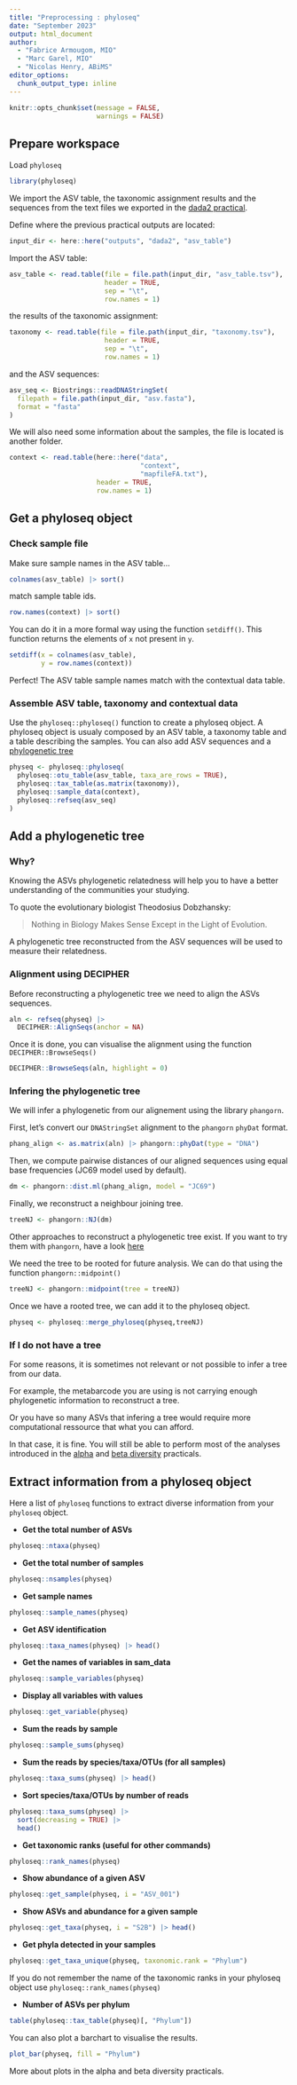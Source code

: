 ```yaml
---
title: "Preprocessing : phyloseq"
date: "September 2023"
output: html_document
author:
  - "Fabrice Armougom, MIO"
  - "Marc Garel, MIO"
  - "Nicolas Henry, ABiMS"
editor_options: 
  chunk_output_type: inline
---
```


```r
knitr::opts_chunk$set(message = FALSE,
                      warnings = FALSE)
```

## Prepare workspace

Load `phyloseq`

```r
library(phyloseq)
```

We import the ASV table, the taxonomic assignment results and the sequences from the text files
we exported in the [dada2 practical](/practicals/preprocessing_dada2.html#export-asv-table).

Define where the previous practical outputs are located:

```r
input_dir <- here::here("outputs", "dada2", "asv_table")
```

Import the ASV table:

```r
asv_table <- read.table(file = file.path(input_dir, "asv_table.tsv"),
                        header = TRUE,
                        sep = "\t",
                        row.names = 1)
```

the results of the taxonomic assignment:

```r
taxonomy <- read.table(file = file.path(input_dir, "taxonomy.tsv"),
                        header = TRUE,
                        sep = "\t",
                        row.names = 1)
```

and the ASV sequences:

```r
asv_seq <- Biostrings::readDNAStringSet(
  filepath = file.path(input_dir, "asv.fasta"),
  format = "fasta"
)
```

We will also need some information about the samples, the file is located is another folder.

```r
context <- read.table(here::here("data",
                                 "context",
                                 "mapfileFA.txt"),
                      header = TRUE,
                      row.names = 1)
```

## Get a phyloseq object

### Check sample file

Make sure sample names in the ASV table...

```r
colnames(asv_table) |> sort()
```

match sample table ids.

```r
row.names(context) |> sort()
```

You can do it in a more formal way using the function `setdiff()`.
This function returns the elements of `x` not present in `y`.

```r
setdiff(x = colnames(asv_table),
        y = row.names(context))
```

Perfect! The ASV table sample names match with the contextual data table.

### Assemble ASV table, taxonomy and contextual data

Use the `phyloseq::phyloseq()` function to create a phyloseq object.
A phyloseq object is usualy composed by an ASV table, a taxonomy table and 
a table describing the samples. You can also add ASV sequences and a [phylogenetic
tree](#add-phylogenetic-tree-optional)

```r
physeq <- phyloseq::phyloseq(
  phyloseq::otu_table(asv_table, taxa_are_rows = TRUE),
  phyloseq::tax_table(as.matrix(taxonomy)),
  phyloseq::sample_data(context),
  phyloseq::refseq(asv_seq)
)
```

## Add a phylogenetic tree

### Why?

Knowing the ASVs phylogenetic relatedness will help you to have a better understanding
of the communities your studying.

To quote the evolutionary biologist Theodosius Dobzhansky:

> Nothing in Biology Makes Sense Except in the Light of Evolution.

A phylogenetic tree reconstructed from the ASV sequences will be used to measure their
relatedness.

### Alignment using DECIPHER

Before reconstructing a phylogenetic tree we need to align the ASVs sequences.

```r
aln <- refseq(physeq) |>
  DECIPHER::AlignSeqs(anchor = NA)
```

Once it is done, you can visualise the alignment using the function `DECIPHER::BrowseSeqs()`

```r
DECIPHER::BrowseSeqs(aln, highlight = 0)
```

### Infering the phylogenetic tree

We will infer a phylogenetic from our alignement using the library `phangorn`.

First, let's convert our `DNAStringSet` alignment to the `phangorn` `phyDat` format.

```r
phang_align <- as.matrix(aln) |> phangorn::phyDat(type = "DNA")
```

Then, we compute pairwise distances of our aligned sequences
using equal base frequencies (JC69 model used by default).

```r
dm <- phangorn::dist.ml(phang_align, model = "JC69")
```

Finally, we reconstruct a neighbour joining tree. 
```r
treeNJ <- phangorn::NJ(dm)
```

Other approaches to reconstruct a phylogenetic tree exist.
If you want to try them with `phangorn`, have a look
[here](https://cran.r-project.org/web/packages/phangorn/vignettes/Trees.html){target="_blank"}

We need the tree to be rooted for future analysis.
We can do that using the function `phangorn::midpoint()`

```r
treeNJ <- phangorn::midpoint(tree = treeNJ)
```

Once we have a rooted tree, we can add it to the phyloseq object.

```r
physeq <- phyloseq::merge_phyloseq(physeq,treeNJ)
```

### If I do not have a tree

For some reasons, it is sometimes not relevant or not possible to infer a tree
from our data.

For example, the metabarcode you are using is not carrying enough
phylogenetic information to reconstruct a tree.

Or you have so many ASVs that infering a tree would require more computational
ressource that what you can afford.

In that case, it is fine. You will still be able to perform most of the analyses
introduced in the [alpha](/practicals/alpha_diversity.html) and
[beta diversity](/practicals/beta_diversity.html) practicals.

## Extract information from a phyloseq object

Here a list of `phyloseq` functions to extract diverse information
from your `phyloseq` object.

* **Get the total number of ASVs**

```r
phyloseq::ntaxa(physeq)
```

* **Get the total number of samples**

```r
phyloseq::nsamples(physeq)
```

* **Get sample names**
```r
phyloseq::sample_names(physeq)
```

* **Get ASV identification**
```r
phyloseq::taxa_names(physeq) |> head()
```

* **Get the names of variables in sam_data**
```r
phyloseq::sample_variables(physeq)
```

* **Display all variables with values**
```r
phyloseq::get_variable(physeq)
```

* **Sum the reads by sample**
```r
phyloseq::sample_sums(physeq)
```

* **Sum the reads by species/taxa/OTUs (for all samples)**
```r
phyloseq::taxa_sums(physeq) |> head()
```

* **Sort species/taxa/OTUs by number of reads**
```r
phyloseq::taxa_sums(physeq) |>
  sort(decreasing = TRUE) |>
  head()
```

* **Get taxonomic ranks (useful for other commands)**

```r
phyloseq::rank_names(physeq)
```

* **Show abundance of a given ASV**
```r
phyloseq::get_sample(physeq, i = "ASV_001")
```

* **Show ASVs and abundance for a given sample**
```r
phyloseq::get_taxa(physeq, i = "S2B") |> head()
```

* **Get phyla detected in your samples**

```r
phyloseq::get_taxa_unique(physeq, taxonomic.rank = "Phylum")
```

If you do not remember the name of the taxonomic ranks in your
phyloseq object use `phyloseq::rank_names(physeq)`

* **Number of ASVs per phylum**

```r
table(phyloseq::tax_table(physeq)[, "Phylum"])
```

You can also plot a barchart to visualise the results.

```r
plot_bar(physeq, fill = "Phylum")
```

More about plots in the alpha and beta diversity practicals.
